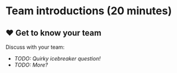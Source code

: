 <!-- vim: set ft=markdown: -->

# Team introductions (20 minutes)

## ❤️ Get to know your team

Discuss with your team:

* _TODO: Quirky icebreaker question!_
* _TODO: More?_

